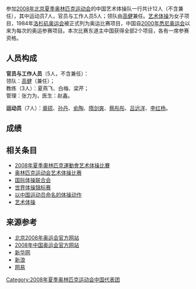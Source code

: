 {{奥运中国代表团参赛项目表
|年份=2008年
|比赛项目=艺术体操
|项目符号文件名称=
|金牌数=/
|银牌数=/
|铜牌数=/
|奖牌总数=/
}}
{{MedalTableTop|width = 250px}}
{{MedalSport | 女子[[藝術體操|藝術體操]]}}
{{MedalCompetition|奧林匹克運動會 [[File:Olympic_rings.svg|40px]]}}
{{MedalSilver|[[2008年夏季奧林匹克運動會|2008年北京]]|[[2008年夏季奧林匹克運動會藝術體操比賽|團體全能]]}}
{{MedalBottom}}

参加[[2008年夏季奥林匹克运动会|2008年北京夏季奥林匹克运动会]]的中国艺术体操队一行共计12人（不含兼任），其中运动员7人，官员与工作人员5人；领队由[[高健|高健]]兼任。[[艺术体操|艺术体操]]为女子项目，1984年[[1984年夏季奥林匹克运动会|洛杉矶奥运会]]被正式列为奥运比赛项目，中国自[[2000年夏季奥林匹克运动会|2000年悉尼奥运会]]以来为每次的奥运参赛项目。本次比赛东道主中国获得全部2个项目，各有一席参赛资格。

== 人员构成 ==
'''官员与工作人员'''（5人，不含兼任）：<br />
领队：[[高健_(体操运动员)|高健]]（兼任）；<br /> 
教练（3人）：夏燕飞、白梅、梁芹；<br /> 
管理：张力为，医生：赵鑫。

'''运动员'''（7人）：[[章硕|章硕]]、[[孙丹|孙丹]]、[[侴陶|侴陶]]、[[隋剑爽|隋剑爽]]、[[蔡彤彤|蔡彤彤]]、[[吕远洋|吕远洋]]、[[李红杨|李红杨]]。

== 成绩 ==


== 相关条目 ==
* [[2008年夏季奧林匹克運動會艺术体操比賽|2008年夏季奧林匹克運動會艺术体操比賽]]
* [[奥林匹克运动会艺术体操比赛|奥林匹克运动会艺术体操比赛]]
* [[国际体操联合会|国际体操联合会]]
* [[世界体操锦标赛|世界体操锦标赛]]
* [[以中国运动员命名的体操动作|以中国运动员命名的体操动作]]
* [[艺术体操|艺术体操]]

== 来源参考 ==
<references />
* [http://www.beijing2008.cn 北京2008年奥运会官方网站]{{Wayback|url=http://www.beijing2008.cn/ |date=20070428014805 }}
* [http://2008.olympic.cn/ 2008年中国奥运会官方网站]{{Wayback|url=http://2008.olympic.cn/ |date=20080905005640 }}
* [http://www.xinhuanet.com/olympics/ 新华网]{{Wayback|url=http://www.xinhuanet.com/olympics/ |date=20201022065957 }}
* [http://2008.sina.com.cn 新浪]{{Wayback|url=http://2008.sina.com.cn/ |date=20201022062701 }}
* [http://2008.163.com/ 网易]{{Wayback|url=http://2008.163.com/ |date=20200508051104 }}

{{2008年夏季奥林匹克运动会中国代表团参赛项目}}

[[Category:2008年夏季奥林匹克运动会中国代表团|Category:2008年夏季奥林匹克运动会中国代表团]]